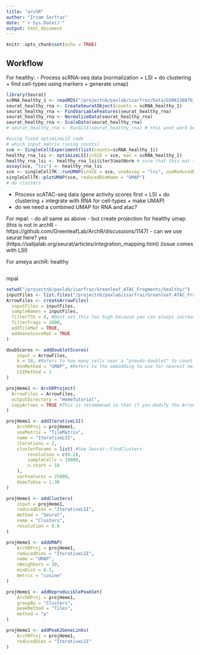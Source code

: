 ```yaml
---
title: "archR"
author: "Irzam Sarfraz"
date: "`r Sys.Date()`"
output: html_document
---
```


```r
knitr::opts_chunk$set(echo = TRUE)
```

## Workflow

For healthy:
- Process scRNA-seq data (normalization + LSI + do clustering + find cell-types using markers + generate umap)

```r
library(Seurat)
scRNA_healthy_1 <- readRDS("/projectnb/paxlab/isarfraz/Data/GSM4138876_scRNA_PBMC_D4T1.rds") 
seurat_healthy_rna <- CreateSeuratObject(counts = scRNA_healthy_1)
seurat_healthy_rna <- FindVariableFeatures(seurat_healthy_rna)
seurat_healthy_rna <- NormalizeData(seurat_healthy_rna)
seurat_healthy_rna <- ScaleData(seurat_healthy_rna)
# seurat_healthy_rna <- RunSLSI(seurat_healthy_rna) # this wont work because specifically designed for atac-data

#using fixed optimizeLSI code
# which input matrix (using counts)
sce <- SingleCellExperiment(list(counts=scRNA_healthy_1))
healthy_rna_lsi <- optimizeLSI(inSCE = sce, mat = scRNA_healthy_1)
healthy_rna_lsi <- healthy_rna_lsi$iter3$matNorm # sure that this mat should be used?
assay(sce, "lsi") <- healthy_rna_lsi
sce <- singleCellTK::runUMAP(inSCE = sce, useAssay = "lsi", useReducedDim = NULL, reducedDimName = "UMAP")
singleCellTK::plotUMAP(sce, reducedDimName = "UMAP")
# do clusters

```

- Process scATAC-seq data (gene activity scores first + LSI + do clustering + integrate with RNA for cell-types + make UMAP)
- do we need a combined UMAP for RNA and atac?



For mpal:
- do all same as above
- but create projection for healthy umap (this is not in archR - https://github.com/GreenleafLab/ArchR/discussions/1147) - can we use seurat here? yes (https://satijalab.org/seurat/articles/integration_mapping.html) (issue comes with LSI)


For ameya archR:
healthy
```r


```

mpal
```r
setwd("/projectnb/paxlab/isarfraz/Greenleaf_ATAC_Fragments/healthy/")
inputFiles <- list.files("/projectnb/paxlab/isarfraz/Greenleaf_ATAC_Fragments/healthy/")
ArrowFiles <- createArrowFiles(
  inputFiles = inputFiles,
  sampleNames = inputFiles,
  filterTSS = 4, #Dont set this too high because you can always increase later
  filterFrags = 1000, 
  addTileMat = TRUE,
  addGeneScoreMat = TRUE
)

doubScores <- addDoubletScores(
    input = ArrowFiles,
    k = 10, #Refers to how many cells near a "pseudo-doublet" to count.
    knnMethod = "UMAP", #Refers to the embedding to use for nearest neighbor search with doublet projection.
    LSIMethod = 1
)

projHeme1 <- ArchRProject(
  ArrowFiles = ArrowFiles, 
  outputDirectory = "HemeTutorial",
  copyArrows = TRUE #This is recommened so that if you modify the Arrow files you have an original copy for later usage.
)

projHeme1 <- addIterativeLSI(
    ArchRProj = projHeme1,
    useMatrix = "TileMatrix", 
    name = "IterativeLSI", 
    iterations = 2, 
    clusterParams = list( #See Seurat::FindClusters
        resolution = c(0.2), 
        sampleCells = 10000, 
        n.start = 10
    ), 
    varFeatures = 25000, 
    dimsToUse = 1:30
)

projHeme1 <- addClusters(
    input = projHeme1,
    reducedDims = "IterativeLSI",
    method = "Seurat",
    name = "Clusters",
    resolution = 0.8
)

projHeme1 <- addUMAP(
    ArchRProj = projHeme1, 
    reducedDims = "IterativeLSI", 
    name = "UMAP", 
    nNeighbors = 30, 
    minDist = 0.5, 
    metric = "cosine"
)

projHeme1 <- addReproduciblePeakSet(
    ArchRProj = projHeme1, 
    groupBy = "Clusters",
    peakMethod = "Tiles",
    method = "p"
)

projHeme1 <- addPeak2GeneLinks(
    ArchRProj = projHeme1,
    reducedDims = "IterativeLSI"
)
```

